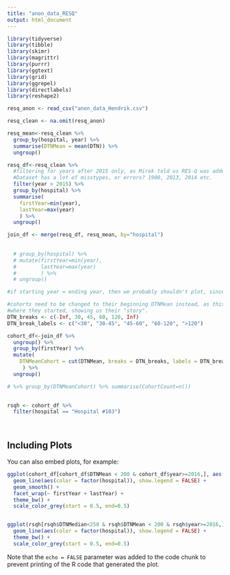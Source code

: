 ```yaml
---
title: "anon_data_RESQ"
output: html_document
---
```


```r
library(tidyverse)
library(tibble)
library(skimr)
library(magrittr)
library(purrr)
library(ggtext)
library(grid)
library(ggrepel)
library(directlabels)
library(reshape2)

```

```r

resq_anon <- read_csv("anon_data_Hendrik.csv")

resq_clean <- na.omit(resq_anon)

resq_mean<-resq_clean %>%
  group_by(hospital, year) %>%
  summarise(DTNMean = mean(DTN)) %>% 
  ungroup()

resq_df<-resq_clean %>%
  #filtering for years after 2015 only, as Mirek told us RES-Q was added in 2016. 
  #Dataset has a lot of misstypes, or errors? 1900, 2013, 2014 etc.
  filter(year > 2015) %>%
  group_by(hospital) %>%
  summarise(
    firstYear=min(year),
    lastYear=max(year)
    ) %>% 
  ungroup()

join_df <- merge(resq_df, resq_mean, by="hospital") 
  
  
  # group_by(hospital) %>%
  # mutate(firstYear=min(year),
  #        lastYear=max(year)
  #        ) %>% 
  # ungroup()

#if starting year = ending year, then we probably shouldn't plot, since they don't have progress?

#cohorts need to be changed to their beginning DTNMean instead, as this will show us
#where they started, showing us their "story".
DTN_breaks <- c(-Inf, 30, 45, 60, 120, Inf)
DTN_break_labels <- c("<30", "30-45", "45-60", "60-120", ">120")

cohort_df<-join_df %>%
  ungroup() %>%
  group_by(firstYear) %>%
  mutate(
    DTNMeanCohort = cut(DTNMean, breaks = DTN_breaks, labels = DTN_break_labels)
     ) %>% 
  ungroup()

# %>% group_by(DTNMeanCohort) %>% summarise(CohortCount=n())
  

rsqh <- cohort_df %>%
  filter(hospital == "Hospital #103")




```

## Including Plots

You can also embed plots, for example:

```r
ggplot(cohort_df[cohort_df$DTNMean < 200 & cohort_df$year>=2016,], aes(x = year, y = DTNMean)) + 
  geom_line(aes(color = factor(hospital)), show.legend = FALSE) + 
  geom_smooth() + 
  facet_wrap(~ firstYear + lastYear) + 
  theme_bw() +
  scale_color_grey(start = 0.5, end=0.5)


ggplot(rsqh[rsqh$DTNMedian<250 & rsqh$DTNMean < 200 & rsqh$year>=2016,], aes(x = year, y = DTNMean)) + 
  geom_line(aes(color = factor(hospital)), show.legend = FALSE) + 
  theme_bw() + 
  scale_color_grey(start = 0.5, end=0.5)

```

Note that the `echo = FALSE` parameter was added to the code chunk to prevent printing of the R code that generated the plot.
